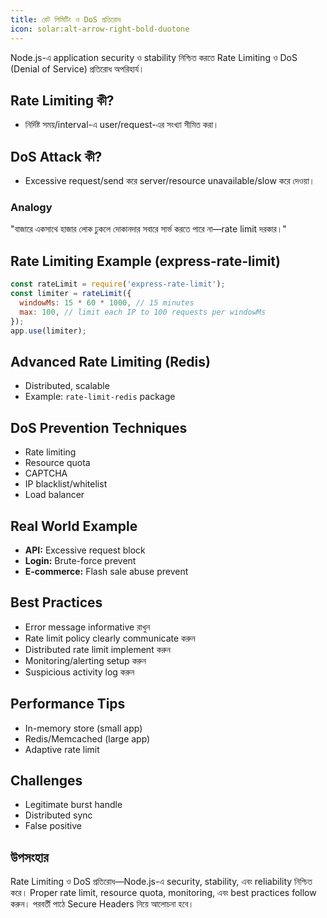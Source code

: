 ```yaml
---
title: রেট লিমিটিং ও DoS প্রতিরোধ
icon: solar:alt-arrow-right-bold-duotone
---
```


Node.js-এ application security ও stability নিশ্চিত করতে Rate Limiting ও DoS (Denial of Service) প্রতিরোধ অপরিহার্য।

## Rate Limiting কী?
- নির্দিষ্ট সময়/interval-এ user/request-এর সংখ্যা সীমিত করা।

## DoS Attack কী?
- Excessive request/send করে server/resource unavailable/slow করে দেওয়া।

### Analogy
"বাজারে একসাথে হাজার লোক ঢুকলে দোকানদার সবারে সার্ভ করতে পারে না—rate limit দরকার।"

## Rate Limiting Example (express-rate-limit)
```js
const rateLimit = require('express-rate-limit');
const limiter = rateLimit({
  windowMs: 15 * 60 * 1000, // 15 minutes
  max: 100, // limit each IP to 100 requests per windowMs
});
app.use(limiter);
```

## Advanced Rate Limiting (Redis)
- Distributed, scalable
- Example: `rate-limit-redis` package

## DoS Prevention Techniques
- Rate limiting
- Resource quota
- CAPTCHA
- IP blacklist/whitelist
- Load balancer

## Real World Example
- **API:** Excessive request block
- **Login:** Brute-force prevent
- **E-commerce:** Flash sale abuse prevent

## Best Practices
- Error message informative রাখুন
- Rate limit policy clearly communicate করুন
- Distributed rate limit implement করুন
- Monitoring/alerting setup করুন
- Suspicious activity log করুন

## Performance Tips
- In-memory store (small app)
- Redis/Memcached (large app)
- Adaptive rate limit

## Challenges
- Legitimate burst handle
- Distributed sync
- False positive

## উপসংহার

Rate Limiting ও DoS প্রতিরোধ—Node.js-এ security, stability, এবং reliability নিশ্চিত করে। Proper rate limit, resource quota, monitoring, এবং best practices follow করুন। পরবর্তী পাঠে Secure Headers নিয়ে আলোচনা হবে।
